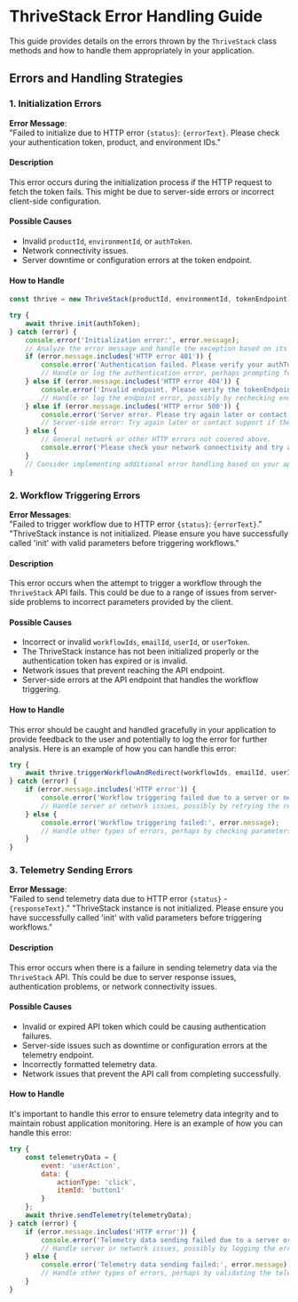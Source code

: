 # ThriveStack Error Handling Guide

This guide provides details on the errors thrown by the `ThriveStack` class methods and how to handle them appropriately in your application.

## Errors and Handling Strategies

### 1. Initialization Errors

**Error Message**:  
"Failed to initialize due to HTTP error `{status}`: `{errorText}`. Please check your authentication token, product, and environment IDs."

#### Description
This error occurs during the initialization process if the HTTP request to fetch the token fails. This might be due to server-side errors or incorrect client-side configuration.

#### Possible Causes
- Invalid `productId`, `environmentId`, or `authToken`.
- Network connectivity issues.
- Server downtime or configuration errors at the token endpoint.

#### How to Handle
```javascript
const thrive = new ThriveStack(productId, environmentId, tokenEndpoint);

try {
    await thrive.init(authToken);
} catch (error) {
    console.error('Initialization error:', error.message);
    // Analyze the error message and handle the exception based on its type.
    if (error.message.includes('HTTP error 401')) {
        console.error('Authentication failed. Please verify your authToken is correct and has not expired.');
        // Handle or log the authentication error, perhaps prompting for re-authentication.
    } else if (error.message.includes('HTTP error 404')) {
        console.error('Invalid endpoint. Please verify the tokenEndpoint or check the server configuration.');
        // Handle or log the endpoint error, possibly by rechecking endpoint configurations.
    } else if (error.message.includes('HTTP error 500')) {
        console.error('Server error. Please try again later or contact server support if the issue persists.');
        // Server-side error: Try again later or contact support if the problem persists.
    } else {
        // General network or other HTTP errors not covered above.
        console.error('Please check your network connectivity and try again.');
    }
    // Consider implementing additional error handling based on your application's needs.
}
```


### 2. Workflow Triggering Errors

**Error Messages**:  
"Failed to trigger workflow due to HTTP error `{status}`: `{errorText}`."
"ThriveStack instance is not initialized. Please ensure you have successfully called 'init' with valid parameters before triggering workflows."

#### Description
This error occurs when the attempt to trigger a workflow through the `ThriveStack` API fails. This could be due to a range of issues from server-side problems to incorrect parameters provided by the client.

#### Possible Causes
- Incorrect or invalid `workflowIds`, `emailId`, `userId`, or `userToken`.
- The ThriveStack instance has not been initialized properly or the authentication token has expired or is invalid.
- Network issues that prevent reaching the API endpoint.
- Server-side errors at the API endpoint that handles the workflow triggering.

#### How to Handle
This error should be caught and handled gracefully in your application to provide feedback to the user and potentially to log the error for further analysis. Here is an example of how you can handle this error:

```javascript
try {
    await thrive.triggerWorkflowAndRedirect(workflowIds, emailId, userId, userToken);
} catch (error) {
    if (error.message.includes('HTTP error')) {
        console.error('Workflow triggering failed due to a server or network issue:', error.message);
        // Handle server or network issues, possibly by retrying the request.
    } else {
        console.error('Workflow triggering failed:', error.message);
        // Handle other types of errors, perhaps by checking parameters or reinitializing the instance.
    }
}
```

### 3. Telemetry Sending Errors

**Error Message**:  
"Failed to send telemetry data due to HTTP error `{status}` - `{responseText}`."
"ThriveStack instance is not initialized. Please ensure you have successfully called 'init' with valid parameters before triggering workflows."

#### Description
This error occurs when there is a failure in sending telemetry data via the `ThriveStack` API. This could be due to server response issues, authentication problems, or network connectivity issues.

#### Possible Causes
- Invalid or expired API token which could be causing authentication failures.
- Server-side issues such as downtime or configuration errors at the telemetry endpoint.
- Incorrectly formatted telemetry data.
- Network issues that prevent the API call from completing successfully.

#### How to Handle
It's important to handle this error to ensure telemetry data integrity and to maintain robust application monitoring. Here is an example of how you can handle this error:

```javascript
try {
    const telemetryData = {
        event: 'userAction',
        data: {
            actionType: 'click',
            itemId: 'button1'
        }
    };
    await thrive.sendTelemetry(telemetryData);
} catch (error) {
    if (error.message.includes('HTTP error')) {
        console.error('Telemetry data sending failed due to a server or network issue:', error.message);
        // Handle server or network issues, possibly by logging the error and retrying the request.
    } else {
        console.error('Telemetry data sending failed:', error.message);
        // Handle other types of errors, perhaps by validating the telemetry data format.
    }
}
```
